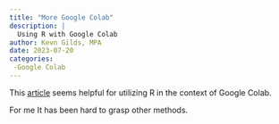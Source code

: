 ```yaml
---
title: "More Google Colab"
description: |
  Using R with Google Colab
author: Kevn Gilds, MPA
date: 2023-07-20
categories:
 -Google Colab
---
```


This [article](https://www.thediar.com/en/blog/google-colab-drive-r/) seems helpful for utilizing R in the context of Google Colab.

For me It has been hard to grasp other methods.
